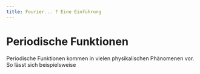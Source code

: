 ```yaml
---
title: Fourier... ? Eine Einführung
---
```



# Periodische Funktionen
Periodische Funktionen kommen in vielen physikalischen Phänomenen vor. So lässt sich beispielsweise 